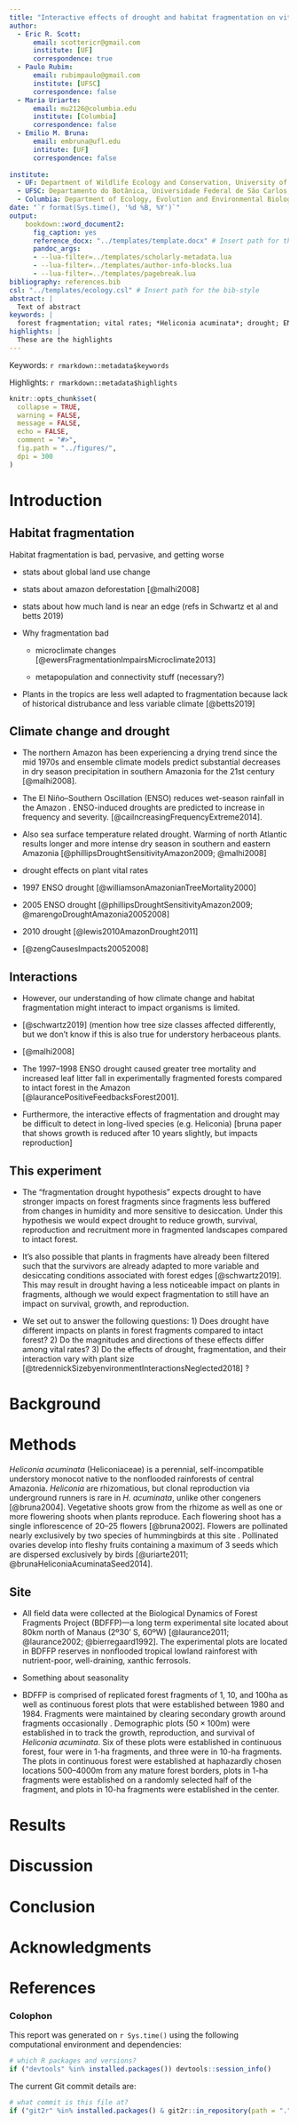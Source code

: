 ```yaml
---
title: "Interactive effects of drought and habitat fragmentation on vital rates of an understory tropical plant"
author:
  - Eric R. Scott:
      email: scottericr@gmail.com
      institute: [UF]
      correspondence: true
  - Paulo Rubim:
      email: rubimpaulo@gmail.com
      institute: [UFSC]
      correspondence: false
  - Maria Uriarte:
      email: mu2126@columbia.edu
      institute: [Columbia]
      correspondence: false
  - Emilio M. Bruna:
      email: embruna@ufl.edu
      intitute: [UF]
      correspondence: false
  
institute:
  - UF: Department of Wildlife Ecology and Conservation, University of Florida, Gainesville, Florida 32611-0430
  - UFSC: Departamento do Botânica, Universidade Federal de São Carlos, CP 676, CEP 13565-905, São Carlos, SP, Brazil
  - Columbia: Department of Ecology, Evolution and Environmental Biology, Columbia University 1200 Amsterdam Avenue, New York, New York 10027 USA
date: "`r format(Sys.time(), '%d %B, %Y')`"
output: 
    bookdown::word_document2:
      fig_caption: yes
      reference_docx: "../templates/template.docx" # Insert path for the DOCX file
      pandoc_args:
      - --lua-filter=../templates/scholarly-metadata.lua
      - --lua-filter=../templates/author-info-blocks.lua
      - --lua-filter=../templates/pagebreak.lua
bibliography: references.bib
csl: "../templates/ecology.csl" # Insert path for the bib-style
abstract: |
  Text of abstract
keywords: |
  forest fragmentation; vital rates; *Heliconia acuminata*; drought; ENSO; edge effects
highlights: |
  These are the highlights
---
```


<!-- This is the format for text comments that will be ignored during renderings. Do not put R code in these comments because it will not be ignored. -->

<!-- With the following code you can access and display values from the yml header above. -->

Keywords: `r rmarkdown::metadata$keywords`

Highlights: `r rmarkdown::metadata$highlights`

<!-- The following code chunk defines some general settings how code chunks should behave. -->

```r
knitr::opts_chunk$set(
  collapse = TRUE,
  warning = FALSE,
  message = FALSE,
  echo = FALSE,
  comment = "#>",
  fig.path = "../figures/",
  dpi = 300
)
```

<!-- The actual document text starts here: -->

# Introduction

## Habitat fragmentation

Habitat fragmentation is bad, pervasive, and getting worse

-   stats about global land use change <!--# start this broad or start with the Amazon? -->

-   stats about amazon deforestation [@malhi2008]

-   stats about how much land is near an edge (refs in Schwartz et al and betts 2019)

-   Why fragmentation bad

    -   microclimate changes [@ewersFragmentationImpairsMicroclimate2013]

    -   metapopulation and connectivity stuff (necessary?)

-   Plants in the tropics are less well adapted to fragmentation because lack of historical distrubance and less variable climate [@betts2019]

## Climate change and drought

-   The northern Amazon has been experiencing a drying trend since the mid 1970s and ensemble climate models predict substantial decreases in dry season precipitation in southern Amazonia for the 21st century [@malhi2008].

-   The El Niño--Southern Oscillation (ENSO) reduces wet-season rainfall in the Amazon <!--# is this correct? Or only in the south? -->. ENSO-induced droughts are predicted to increase in frequency and severity. [@caiIncreasingFrequencyExtreme2014].

-   Also sea surface temperature related drought. Warming of north Atlantic results longer and more intense dry season in southern and eastern Amazonia [@phillipsDroughtSensitivityAmazon2009; @malhi2008]

-   drought effects on plant vital rates

-   1997 ENSO drought [@williamsonAmazonianTreeMortality2000]

-   2005 ENSO drought [@phillipsDroughtSensitivityAmazon2009; @marengoDroughtAmazonia20052008]

-   2010 drought [@lewis2010AmazonDrought2011]

-   [@zengCausesImpacts20052008]

## Interactions

-   However, our understanding of how climate change and habitat fragmentation might interact to impact organisms is limited.

-   [@schwartz2019] (mention how tree size classes affected differently, but we don't know if this is also true for understory herbaceous plants.

-   [@malhi2008]

-   The 1997--1998 ENSO drought caused greater tree mortality and increased leaf litter fall in experimentally fragmented forests compared to intact forest in the Amazon [@laurancePositiveFeedbacksForest2001].

-   Furthermore, the interactive effects of fragmentation and drought may be difficult to detect in long-lived species (e.g. Heliconia) [bruna paper that shows growth is reduced after 10 years slightly, but impacts reproduction]

## This experiment

-   The "fragmentation drought hypothesis" expects drought to have stronger impacts on forest fragments since fragments less buffered from changes in humidity and more sensitive to desiccation. Under this hypothesis we would expect drought to reduce growth, survival, reproduction and recruitment more in fragmented landscapes compared to intact forest.

-   It's also possible that plants in fragments have already been filtered such that the survivors are already adapted to more variable and desiccating conditions associated with forest edges [@schwartz2019]. This may result in drought having a less noticeable impact on plants in fragments, although we would expect fragmentation to still have an impact on survival, growth, and reproduction.

-   We set out to answer the following questions: 1) Does drought have different impacts on plants in forest fragments compared to intact forest? 2) Do the magnitudes and directions of these effects differ among vital rates? 3) Do the effects of drought, fragmentation, and their interaction vary with plant size [@tredennickSizebyenvironmentInteractionsNeglected2018] <!--# read this referrebce --> ?

# Background

# Methods

*Heliconia acuminata* (Heliconiaceae) is a perennial, self-incompatible understory monocot native to the nonflooded rainforests of central Amazonia. *Heliconia* are rhizomatious, but clonal reproduction via underground runners is rare in *H. acuminata*, unlike other congeners [@bruna2004]. Vegetative shoots grow from the rhizome as well as one or more flowering shoots when plants reproduce. Each flowering shoot has a single inflorescence of 20--25 flowers [@bruna2002]. Flowers are pollinated nearly exclusively by two species of hummingbirds at this site <!--# species? -->. Pollinated ovaries develop into fleshy fruits containing a maximum of 3 seeds which are dispersed exclusively by birds [@uriarte2011; @brunaHeliconiaAcuminataSeed2014].

## Site

-   All field data were collected at the Biological Dynamics of Forest Fragments Project (BDFFP)---a long term experimental site located about 80km north of Manaus (2º30' S, 60ºW) [@laurance2011; @laurance2002; @bierregaard1992]. The experimental plots are located in BDFFP reserves in nonflooded tropical lowland rainforest with nutrient-poor, well-draining, xanthic ferrosols.

-   Something about seasonality

-   BDFFP is comprised of replicated forest fragments of 1, 10, and 100ha as well as continuous forest plots that were established between 1980 and 1984. Fragments were maintained by clearing secondary growth around fragments occasionally <!--# Best reference for this? -->. Demographic plots ($50 \times 100$m) were established in <!--# year --> to track the growth, reproduction, and survival of *Heliconia acuminata*. Six of these plots were established in continuous forest, four were in 1-ha fragments, and three were in 10-ha fragments. The plots in continuous forest were established at haphazardly chosen locations 500--4000m from any mature forest borders, plots in 1-ha fragments were established on a randomly selected half of the fragment, and plots in 10-ha fragments were established in the center.

# Results

# Discussion

# Conclusion

# Acknowledgments

# References

<!-- The following line ensures the references appear here for the MS Word or HTML output files, rather than right at the end of the document (this will not work for PDF files):  -->

::: {#refs}
:::

\newpage

### Colophon

This report was generated on `r Sys.time()` using the following computational environment and dependencies:

```r
# which R packages and versions?
if ("devtools" %in% installed.packages()) devtools::session_info()
```

The current Git commit details are:

```r
# what commit is this file at? 
if ("git2r" %in% installed.packages() & git2r::in_repository(path = ".")) git2r::repository(here::here())  
```
